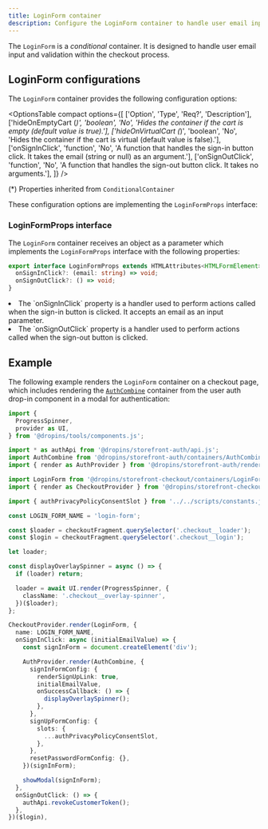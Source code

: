 ```yaml
---
title: LoginForm container
description: Configure the LoginForm container to handle user email input and validation during checkout.
---
```



The `LoginForm` is a _conditional_ container. It is designed to handle user email input and validation within the checkout process.

## LoginForm configurations

The `LoginForm` container provides the following configuration options:

<OptionsTable
  compact
  options={[
    ['Option', 'Type', 'Req?', 'Description'],
    ['hideOnEmptyCart (*)', 'boolean', 'No', 'Hides the container if the cart is empty (default value is true).'],
    ['hideOnVirtualCart (*)', 'boolean', 'No', 'Hides the container if the cart is virtual (default value is false).'],
    ['onSignInClick', 'function', 'No', 'A function that handles the sign-in button click. It takes the email (string or null) as an argument.'],
    ['onSignOutClick', 'function', 'No', 'A function that handles the sign-out button click. It takes no arguments.'],
  ]}
/>

(*) Properties inherited from `ConditionalContainer`

These configuration options are implementing the `LoginFormProps` interface:

### LoginFormProps interface

The `LoginForm` container receives an object as a parameter which implements the `LoginFormProps` interface with the following properties:

```ts
export interface LoginFormProps extends HTMLAttributes<HTMLFormElement> {
  onSignInClick?: (email: string) => void;
  onSignOutClick?: () => void;
}
```

<li>The `onSignInClick` property is a handler used to perform actions called when the sign-in button is clicked. It accepts an email as an input parameter.</li>

<li>The `onSignOutClick` property is a handler used to perform actions called when the sign-out button is clicked.</li>

## Example

The following example renders the `LoginForm` container on a checkout page, which includes rendering the [`AuthCombine`](/dropins/user-auth/containers/auth-combine/) container from the user auth drop-in component in a modal for authentication:

```ts
import {
  ProgressSpinner,
  provider as UI,
} from '@dropins/tools/components.js';

import * as authApi from '@dropins/storefront-auth/api.js';
import AuthCombine from '@dropins/storefront-auth/containers/AuthCombine.js';
import { render as AuthProvider } from '@dropins/storefront-auth/render.js';

import LoginForm from '@dropins/storefront-checkout/containers/LoginForm.js';
import { render as CheckoutProvider } from '@dropins/storefront-checkout/render.js';

import { authPrivacyPolicyConsentSlot } from '../../scripts/constants.js';

const LOGIN_FORM_NAME = 'login-form';

const $loader = checkoutFragment.querySelector('.checkout__loader');
const $login = checkoutFragment.querySelector('.checkout__login');

let loader;

const displayOverlaySpinner = async () => {
  if (loader) return;

  loader = await UI.render(ProgressSpinner, {
    className: '.checkout__overlay-spinner',
  })($loader);
};

CheckoutProvider.render(LoginForm, {
  name: LOGIN_FORM_NAME,
  onSignInClick: async (initialEmailValue) => {
    const signInForm = document.createElement('div');

    AuthProvider.render(AuthCombine, {
      signInFormConfig: {
        renderSignUpLink: true,
        initialEmailValue,
        onSuccessCallback: () => {
          displayOverlaySpinner();
        },
      },
      signUpFormConfig: {
        slots: {
          ...authPrivacyPolicyConsentSlot,
        },
      },
      resetPasswordFormConfig: {},
    })(signInForm);

    showModal(signInForm);
  },
  onSignOutClick: () => {
    authApi.revokeCustomerToken();
  },
})($login),
```